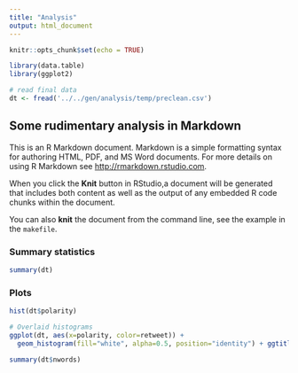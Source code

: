 ```yaml
---
title: "Analysis"
output: html_document
---
```


```r
knitr::opts_chunk$set(echo = TRUE)

library(data.table)
library(ggplot2)

# read final data
dt <- fread('../../gen/analysis/temp/preclean.csv')
```

## Some rudimentary analysis in Markdown

This is an R Markdown document. Markdown is a simple formatting syntax for authoring HTML, PDF, and MS Word documents. For more details on using R Markdown see <http://rmarkdown.rstudio.com>.

When you click the **Knit** button in RStudio,a document will be generated that includes both content as well as the output of any embedded R code chunks within the document. 

You can also **knit** the document from the command line, see the example in the `makefile`.


### Summary statistics

```r
summary(dt)
```

### Plots

```r
hist(dt$polarity)
```

```r
# Overlaid histograms
ggplot(dt, aes(x=polarity, color=retweet)) +
  geom_histogram(fill="white", alpha=0.5, position="identity") + ggtitle('Some histogram')
```

```r
summary(dt$nwords) 

```

